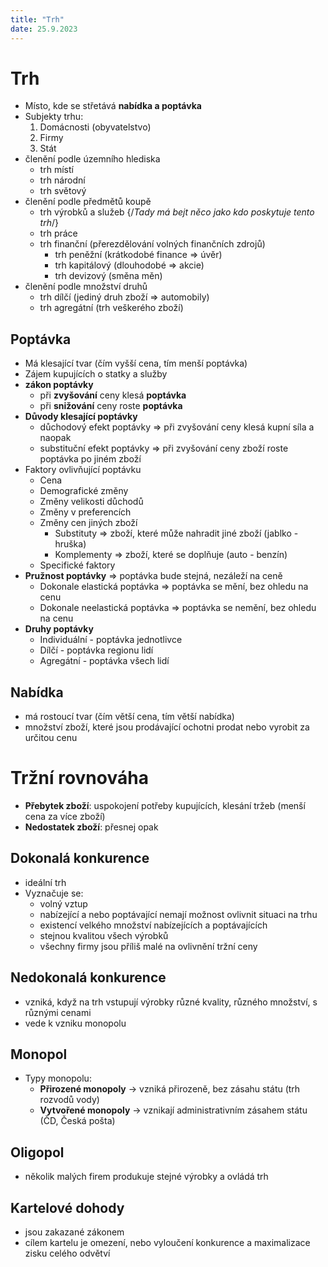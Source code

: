 ```yaml
---
title: "Trh"
date: 25.9.2023
---
```


# Trh

- Místo, kde se střetává **nabídka a poptávka**
- Subjekty trhu:
    1. Domácnosti (obyvatelstvo)
    1. Firmy
    1. Stát
- členění podle územního hlediska
    - trh místí
    - trh národní 
    - trh světový
- členění podle předmětů koupě
    - trh výrobků a služeb {/*Tady má bejt něco jako kdo poskytuje tento trh*/}
    - trh práce 
    - trh finanční (přerezdělování volných finančních zdrojů)
        - trh peněžní (krátkodobé finance => úvěr)
        - trh kapitálový (dlouhodobé => akcie)
        - trh devizový (směna měn)
- členění podle množství druhů
    - trh dílčí (jediný druh zboží => automobily) 
    - trh agregátní (trh veškerého zboží)

## Poptávka
- Má klesající tvar (čím vyšší cena, tím menší poptávka)
- Zájem kupujících o statky a služby
- **zákon poptávky**
    - při **zvyšování** ceny klesá **poptávka**
    - při **snižování** ceny roste **poptávka**
- **Důvody klesající poptávky**
    - důchodový efekt poptávky => při zvyšování ceny klesá kupní síla a naopak
    - substituční efekt poptávky => při zvyšování ceny zboží roste poptávka po jiném zboží
- Faktory ovlivňující poptávku
    - Cena
    - Demografické změny
    - Změny velikosti důchodů
    - Změny v preferencích
    - Změny cen jiných zboží
        - Substituty => zboží, které může nahradit jiné zboží (jablko - hruška)
        - Komplementy => zboží, které se doplňuje (auto - benzín)
    - Specifické faktory
- **Pružnost poptávky** => poptávka bude stejná, nezáleží na ceně
    - Dokonale elastická poptávka => poptávka se mění, bez ohledu na cenu
    - Dokonale neelastická poptávka => poptávka se nemění, bez ohledu na cenu 
- **Druhy poptávky**
    - Individuální - poptávka jednotlivce
    - Dílčí - poptávka regionu lidí
    - Agregátní - poptávka všech lidí

## Nabídka
- má rostoucí tvar (čím větší cena, tím větší nabídka) 
- množství zboží, které jsou prodávající ochotni prodat nebo vyrobit za určitou cenu

# Tržní rovnováha
- **Přebytek zboží**: uspokojení potřeby kupujících, klesání tržeb (menší cena za více zboží)
- **Nedostatek zboží**: přesnej opak

## Dokonalá konkurence
- ideální trh
- Vyznačuje se:
    - volný vztup
    - nabízející a nebo poptávající nemají možnost ovlivnit situaci na trhu
    - existencí velkého množství nabízejících a poptávajících
    - stejnou kvalitou všech výrobků
    - všechny firmy jsou příliš malé na ovlivnění tržní ceny

## Nedokonalá konkurence
- vzniká, když na trh vstupují výrobky různé kvality, různého množství, s různými cenami
- vede k vzniku monopolu

## Monopol
- Typy monopolu:
    - **Přirozené monopoly** -> vzniká přirozeně, bez zásahu státu (trh rozvodů vody)
    - **Vytvořené monopoly** -> vznikají administrativním zásahem státu (ČD, Česká pošta)

## Oligopol
- několik malých firem produkuje stejné výrobky a ovládá trh

## Kartelové dohody
- jsou zakazané zákonem
- cílem kartelu je omezení, nebo vyloučení konkurence a maximalizace zisku celého odvětví